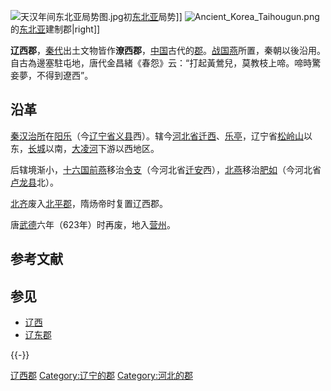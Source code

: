 [[File:天汉年间东北亚局势图.jpg|right]]初[[东北亚|东北亚]]局势]]
[[File:Ancient_Korea_Taihougun.png|thumb]]的[[东北亚|东北亚]]建制郡|right]]

'''辽西郡'''，[[秦代|秦代]]出土文物皆作'''潦西郡'''，[[中国|中国]]古代的[[郡|郡]]。[[戰國_(中國)|战国]][[燕国|燕]]所置，秦朝以後沿用。自古為邊塞駐屯地，唐代金昌緒《春怨》云：“打起黃鶯兒，莫教枝上啼。啼時驚妾夢，不得到遼西”。

== 沿革 ==
[[秦朝|秦]][[汉朝|汉]][[治所|治所]]在[[阳乐|阳乐]]（今[[辽宁省|辽宁省]][[义县|义县]]西）。辖今[[河北省|河北省]][[迁西|迁西]]、[[乐亭|乐亭]]，辽宁省[[松岭山|松岭山]]以东，[[长城|长城]]以南，[[大凌河|大凌河]]下游以西地区。

后辖境渐小，[[十六国|十六国]][[前燕|前燕]]移治[[令支|令支]]（今河北省[[迁安|迁安]]西），[[北燕|北燕]]移治[[肥如|肥如]]（今河北省[[卢龙县|卢龙县]]北）。

[[北齐|北齐]]废入[[北平郡|北平郡]]，隋炀帝时复置辽西郡。

唐[[武德|武德]]六年（623年）时再废，地入[[营州|营州]]。

== 参考文献 ==
{{Reflist}}

== 参见 ==
* [[辽西|辽西]]
* [[辽东郡|辽东郡]]

{{-}}
{{秦朝行政区划|nocat}}
{{西汉行政区划|nocat}}
{{东汉行政区划|nocat}}
{{三国行政区划|nocat}}
{{西晋行政区划|nocat}}
{{隋朝行政区划|nocat}}
{{唐朝行政区划|nocat}}
[[Category:辽西郡|]]
[[Category:辽宁的郡|Category:辽宁的郡]]
[[Category:河北的郡|Category:河北的郡]]